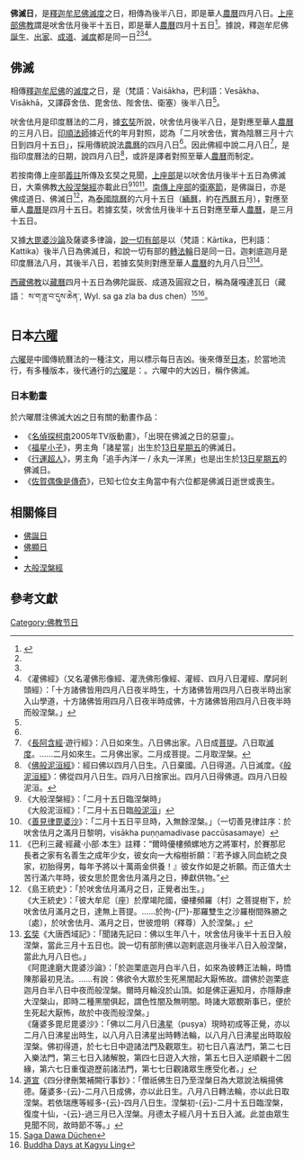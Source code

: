 {{佛教}}
'''佛滅日'''，是[[釋迦牟尼佛|釋迦牟尼佛]][[滅度|滅度]]之日，相傳為{{tsl|en|Hindu calendar|印度曆法}}{{tsl|en|Vaisakha|吠舍佉月}}後半八日，即是華人[[農曆|農曆]]四月八日。[[上座部佛教|上座部佛教]]謂是吠舍佉月後半十五日，即是華人[[農曆|農曆]]四月十五日<ref name="印順">{{cite book |author1=印順 |title=佛教史地考論：紀念佛誕說佛誕 |url=https://cbetaonline.dila.edu.tw/zh/Y0022_005 |access-date=2022-04-01 |archive-date=2022-04-18 |archive-url=https://web.archive.org/web/20220418145224/https://cbetaonline.dila.edu.tw/zh/Y0022_005 }}</ref>。據說，釋迦牟尼佛[[佛誕|誕生]]、[[出家_(佛教)|出家]]、[[釋迦牟尼佛成道日|成道]]、[[滅度|滅度]]都是同一日<ref name="遊行經"/><ref name="般泥洹經"/><ref>《灌佛經》（又名灌佛形像經、灌洗佛形像經、灌經、四月八日灌經、摩訶剎頭經）：「十方諸佛皆用四月八日夜半時生，十方諸佛皆用四月八日夜半時出家入山學道，十方諸佛皆用四月八日夜半時成佛，十方諸佛皆用四月八日夜半時而般涅槃。」</ref>。

==佛滅==
相傳[[釋迦牟尼佛|釋迦牟尼佛]]的[[滅度|滅度]]之日，是{{tsl|en|Hindu calendar|印度曆法}}{{tsl|en|Vaisakha|吠舍佉月}}（梵語：Vaiśākha，巴利語：Vesākha、Visākhā，又譯薜舍佉、毘舍佉、陛舍佉、衛塞）後半八日<ref name="印順"/>。

吠舍佉月是印度曆法的二月，據[[玄奘|玄奘]]所說，吠舍佉月後半八日，是對應至華人[[農曆|農曆]]的三月八日。[[印順法師|印順法師]]據近代的年月對照，認為「二月吠舍佉，實為陰曆三月十六日到四月十五日」，採用傳統說法[[農曆|農曆]]的四月八日<ref name="印順"/>。因此佛經中說二月八日<ref name="遊行經">《[[長阿含經|長阿含經]]·遊行經》：八日如來生。八日佛出家。八日成[[菩提|菩提]]。八日取[[滅度|滅度]]。……二月如來生。二月佛出家。二月成菩提。二月取涅槃。</ref>，是指印度曆法的日期，說四月八日<ref name="般泥洹經">《[[佛般泥洹經|佛般泥洹經]]》：經曰佛以四月八日生。八日棄國。八日得道。八日滅度。《[[般泥洹經|般泥洹經]]》：佛從四月八日生。四月八日捨家出。四月八日得佛道。四月八日般泥洹。</ref>，或許是譯者對照至華人[[農曆|農曆]]而制定。

若按南傳上座部[[義註|義註]]所傳及玄奘之見聞，[[上座部|上座部]]是以吠舍佉月後半十五日為佛滅日，大乘佛教[[大般涅槃经_(大乘)|大般涅槃經]]亦載此日<ref>《大般涅槃經》：「二月十五日臨涅槃時」<br/>《大般泥洹經》：「二月十五日臨[[般泥洹|般泥洹]]」</ref><ref>《[[善見律毘婆沙|善見律毘婆沙]]》：「二月十五日平旦時，入無餘涅槃。」（一切善見律註序：於吠舍佉月之滿月日黎明，visākha puṇṇamadivase paccūsasamaye）</ref><ref>《巴利三藏·經藏·小部·本生》註釋：“爾時優樓頻螺地方之將軍村，於賽那尼長者之家有名善生之成年少女，彼女向一大榕樹祈願：『若予嫁入同血統之良家，初胎得男，每年予將以十萬兩金供養！』彼女作如是之祈願。而正值大士苦行滿六年時，彼女思於毘舍佉月滿月之日，捧獻供物。”</ref>。[[南傳上座部|南傳上座部]]的[[衛塞節|衛塞節]]，是佛誕日，亦是佛成道日、佛滅日<ref>《島王統史》：「於吠舍佉月滿月之日，正覺者出生。」<br/>《大王統史》：「彼大牟尼〔座〕於摩竭陀國，優樓頻羅〔村〕之菩提樹下，於吠舍佉月滿月之日，達無上菩提。……於拘-{尸}-那羅雙生之沙羅樹間殊勝之〔處〕，於吠舍佉月、滿月之日，世彼燈明（釋尊）入於涅槃。」</ref>，為[[泰國陰曆|泰國陰曆]]的六月十五日（[[緬曆|緬曆]]{{link-en|格絨月|Kason}}，約在[[格里曆|西曆]]五月），對應至華人[[農曆|農曆]]是四月十五日。若據玄奘，吠舍佉月後半十五日對應至華人[[農曆|農曆]]，是三月十五日。

又據[[大毘婆沙論|大毘婆沙論]]及薩婆多律論，[[說一切有部|說一切有部]]是以{{tsl|en|Kārtika (month)|迦剌底迦月}}（梵語：Kārtika，巴利語：Kattika）後半八日為佛滅日，和說一切有部的[[轉法輪經|轉法輪]]日是同一日。迦剌底迦月是印度曆法八月，其後半八日，若據玄奘則對應至華人[[農曆|農曆]]的九月八日<ref>[[玄奘|玄奘]]《大唐西域記》：「聞諸先記曰：佛以生年八十，吠舍佉月後半十五日入般涅槃，當此三月十五日也。說一切有部則佛以迦剌底迦月後半八日入般涅槃，當此九月八日也。」<br/>
《阿毘達磨大毘婆沙論》：「於迦栗底迦月白半八日，如來為彼轉正法輪，時憍陳那最初見法。……有說：佛欲令大眾於生死黑闇起大厭怖故。謂佛於迦栗底迦月白半八日中夜而般涅槃。爾時月輪沒於山頂。如是佛正遍知月，亦隱靜慮大涅槃山，即時二種黑闇俱起，謂色性闇及無明闇。時諸大眾覩斯事已，便於生死起大厭怖，故於中夜而般涅槃。」<br/>
《薩婆多毘尼毘婆沙》：「佛以二月八日[[弗沙|沸星]]（puṣya）現時初成等正覺，亦以二月八日沸星出時生，以八月八日沸星出時轉法輪，以八月八日沸星出時取般涅槃。佛初得道，於七七日中遊諸法門及觀眾生。初七日八喜法門，第二七日入樂法門，第三七日入諸解脫，第四七日遊入大捨，第五七日入逆順觀十二因緣，第六七日重復遊歷前諸法門，第七七日觀諸眾生應受化者。」</ref><ref>[[道宣|道宣]]《四分律刪繁補闕行事鈔》：「僧祇佛生日乃至涅槃日為大眾說法稱揚佛德。薩婆多-{云}-二月八日成佛，亦以此日生。八月八日轉法輪，亦以此日取涅槃。若依瑞應等經多-{云}-四月八日生。涅槃初-{云}-二月十五日臨涅槃，復度十仙，-{云}-過三月已入涅槃。月德太子經八月十五日入滅。此並由眾生見聞不同，故時節不等。」</ref>。

[[西藏佛教|西藏佛教]]以[[藏曆|藏曆]]四月十五日為佛陀誕辰、成道及圓寂之日，稱為薩嘎達瓦日（藏語： ས་ག་ཟླ་བ་དུས་ཆེན་, Wyl. sa ga zla ba dus chen）<ref>[https://www.rigpawiki.org/index.php?title=Saga_Dawa_D%C3%BCchen Saga Dawa Düchen]</ref><ref>[https://www.kagyubuddhism.org/buddha-day/ Buddha Days at Kagyu Ling]</ref>。

==日本[[六曜|六曜]]==
[[六曜|六曜]]是中國傳統曆法的一種注文，用以標示每日吉凶。後來傳至[[日本|日本]]，於當地流行，有多種版本，後代通行的[[六曜|六曜]]{{tsl|ja|暦注|暦注}}是：{{lang|ja|先勝・友引・先負・仏滅・大安・赤口}}。六曜中的大凶日，稱作佛滅。

===日本動畫===
於六曜暦注佛滅大凶之日有關的動畫作品：
*《[[名偵探柯南|名偵探柯南]]2005年TV版動畫》，「出現在佛滅之日的惡靈」。
*《[[福星小子|福星小子]]》，男主角「諸星當」出生於[[13日星期五|13日星期五]]的佛滅日。
*《[[行運超人|行運超人]]》，男主角「追手內洋一 / 永丸一洋黑」也是出生於[[13日星期五|13日星期五]]的佛滅日。
*《[[佐賀偶像是傳奇|佐賀偶像是傳奇]]》，已知七位女主角當中有六位都是佛滅日逝世或喪生。

==相關條目==
*[[佛誕日|佛誕日]]
*[[佛顯日|佛顯日]]
* {{tsl|en|Asalha Puja|轉法輪日}}
*[[大般涅槃經_(上座部)|大般涅槃經]]

== 參考文獻==
{{reflist|2}}
[[Category:佛教节日|Category:佛教节日]]